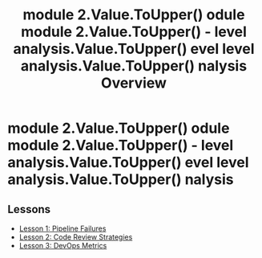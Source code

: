 ﻿---
title: " module 2.Value.ToUpper() odule  module 2.Value.ToUpper()  -  level analysis.Value.ToUpper() evel  level analysis.Value.ToUpper() nalysis Overview"
---

#  module 2.Value.ToUpper() odule  module 2.Value.ToUpper()  -  level analysis.Value.ToUpper() evel  level analysis.Value.ToUpper() nalysis

## Lessons
* [Lesson 1: Pipeline Failures](lesson-1.mdx)
* [Lesson 2: Code Review Strategies](lesson-2.mdx)
* [Lesson 3: DevOps Metrics](lesson-3.mdx)
